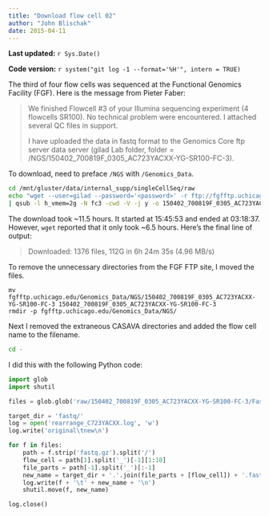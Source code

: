 ```yaml
---
title: "Download flow cell 02"
author: "John Blischak"
date: 2015-04-11
---
```


**Last updated:** `r Sys.Date()`

**Code version:** `r system("git log -1 --format='%H'", intern = TRUE)`

The third of four flow cells was sequenced at the Functional Genomics Facility (FGF).
Here is the message from Pieter Faber:

> We finished Flowcell #3 of your Illumina sequencing experiment (4 flowcells SR100). No technical problem were encountered. I attached several QC files in support.
>
> I have uploaded the data in fastq format to the Genomics Core ftp server data server (gilad Lab folder, folder = /NGS/150402_700819F_0305_AC723YACXX-YG-SR100-FC-3).

To download, need to preface `/NGS` with `/Genomics_Data`.

```bash
cd /mnt/gluster/data/internal_supp/singleCellSeq/raw
echo "wget --user=gilad --password='<password>' -r ftp://fgfftp.uchicago.edu/Genomics_Data/NGS/150402_700819F_0305_AC723YACXX-YG-SR100-FC-3/" \
| qsub -l h_vmem=2g -N fc3 -cwd -V -j y -o 150402_700819F_0305_AC723YACXX-YG-SR100-FC-3.log
```

The download took ~11.5 hours.
It started at 15:45:53 and ended at 03:18:37.
However, `wget` reported that it only took ~6.5 hours.
Here's the final line of output:

> Downloaded: 1376 files, 112G in 6h 24m 35s (4.96 MB/s)

To remove the unnecessary directories from the FGF FTP site, I moved the files.

```
mv fgfftp.uchicago.edu/Genomics_Data/NGS/150402_700819F_0305_AC723YACXX-YG-SR100-FC-3 150402_700819F_0305_AC723YACXX-YG-SR100-FC-3
rmdir -p fgfftp.uchicago.edu/Genomics_Data/NGS/
```

Next I removed the extraneous CASAVA directories and added the flow cell name to the filename.

```bash
cd -
```

I did this with the following Python code:

```python
import glob
import shutil

files = glob.glob('raw/150402_700819F_0305_AC723YACXX-YG-SR100-FC-3/FastQ/Project_YG-SR100-3/Sample*/*fastq.gz')

target_dir = 'fastq/'
log = open('rearrange_C723YACXX.log', 'w')
log.write('original\tnew\n')

for f in files:
    path = f.strip('fastq.gz').split('/')
    flow_cell = path[1].split('_')[-1][1:10]
    file_parts = path[-1].split('_')[:-1]
    new_name = target_dir + '.'.join(file_parts + [flow_cell]) + '.fastq.gz'
    log.write(f + '\t' + new_name + '\n')
    shutil.move(f, new_name)

log.close()
```
